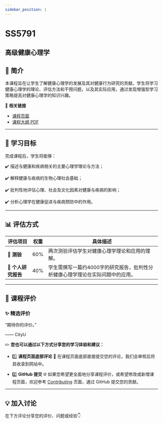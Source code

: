 ```yaml
---
sidebar_position: 1
---
```


# SS5791
## 高级健康心理学

## **📘 简介**
本课程旨在让学生了解健康心理学的发展及其对健康行为研究的贡献。学生将学习健康心理学的理论、评估方法和干预问题，以及其实际应用，通过发现增强型学习策略提高对健康心理学的知识兴趣。

🔗 **相关链接**
- [课程页面](https://www.cityu.edu.hk/catalogue/pg/202526/course/SS5791.htm)
- [课程大纲 PDF](https://www.cityu.edu.hk/catalogue/pg/202526/course/SS5791.pdf)

---

## **🎯 学习目标**

完成课程后，学生将能够：

✔️ 描述与健康和疾病相关的主要心理学理论与方法；

✔️ 解释健康与疾病的生物心理社会基础；

✔️ 批判性地评估心理、社会及文化因素对健康与疾病的影响；

✔️ 分析心理学在健康促进与疾病预防中的作用。

---

## **📊 评估方式**

| **评估项目**             | **权重** | **具体描述**                                                                                       |
|------------------------|---------|---------------------------------------------------------------------------------------------------|
| **📝 测验**             | 60%     | 两次测验评估学生对健康心理学理论和应用的理解。                                                         |
| **📄 个人研究报告**        | 40%     | 学生需撰写一篇约4000字的研究报告，批判性分析健康心理学理论在实际问题中的应用。                                          |

---

## **💬 课程评价**

### ✨ **精选评价**
<div className={commentStyles.commentBox}>
    <p className={commentStyles.commentText}>
        “期待你的评价。”
    </p>
    <p className={commentStyles.commentAuthor}>—— CityU</p>
</div>

✏️ **您也可以通过以下方式分享您的学习体验和建议：**

- 1️⃣ **课程页面底部评论**
💬 在课程页面底部直接提交您的评论，我们会审核后将其收录到网站中。

- 2️⃣ **GitHub 提交**
🌐 如果您希望更全面地分享课程评价，或希望修改或新增课程页面，欢迎参考 [Contributing](/contributing) 页面，通过 GitHub 提交您的贡献。

---

## **💡 加入讨论**

在下方评论分享您的评价、问题或经验👇
<Utterances />
